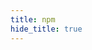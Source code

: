 ```yaml
---
title: npm
hide_title: true
---
```



<FeatureIcon src={npm} title="npm" />
<LinkList
  data={[
    { title: "升级 Node 版本", link: "/docs/npm/upgrade-node", src: nodejs },
    { title: "升级 npm 版本", link: "/docs/npm/upgrade-npm", src: npm },
    {
      title: "classnames",
      link: "/docs/npm/classnames",
      src: npm,
    },
    {
      title: "clsx",
      link: "/docs/npm/clsx",
      src: npm,
    },
    {
      title: "patch-package",
      link: "/docs/npm/patch-package",
      src: npm,
    },
    { title: "n module", link: "/docs/npm/n-module", src: npm },
    {
      title: "Yarn",
      link: "/docs/npm/yarn",
      src: yarn,
    },
  ]}
/>
